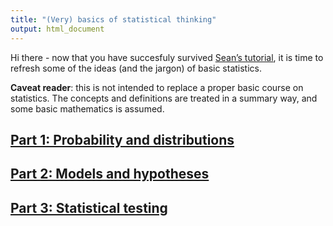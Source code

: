 ```yaml
---
title: "(Very) basics of statistical thinking"
output: html_document
---
```


Hi there - now that you have succesfuly survived [Sean's tutorial](), it is time to refresh some of the ideas (and the jargon) of basic statistics.  

**Caveat reader**: this is not intended to replace a proper basic course on statistics. The concepts and definitions are treated in a summary way, and some basic mathematics is assumed. 

## [Part 1: Probability and distributions](statstutorial1.html)

## [Part 2: Models and hypotheses](statstutorial2.html)

## [Part 3: Statistical testing](stats_tutorial3.html)

